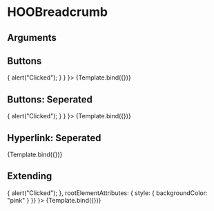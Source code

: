 
<Meta title="Components/Menus/HOOBreadcrumb" component={HOOBreadcrumb} />

# HOOBreadcrumb


## Arguments

<ArgsTable of={HOOBreadcrumb} />


## Buttons
<Canvas>
  <Story 
    name="Buttons"
    args = { 
      { type: HOOBreadcrumbType.Button, breadcrumbItems: buttonOptions, onBreadcrumbClick: () => { alert("Clicked"); } }
    }>
    {Template.bind({})}
  </Story>
</Canvas>

## Buttons: Seperated
<Canvas>
  <Story 
    name="Buttons: Seperated"
    args = { 
      { type: HOOBreadcrumbType.Button, breadcrumbItems: buttonOptions, seperatorIconName: "hoo-icon-arrow-right", onBreadcrumbClick: () => { alert("Clicked"); } }
    }>
    {Template.bind({})}
  </Story>
</Canvas>

## Hyperlink: Seperated
<Canvas>
  <Story 
    name="Hyperlink: Seperated"
    args = { 
      { type: HOOBreadcrumbType.Hyperlink, breadcrumbItems: hyperlinkOptions, seperatorIconName: "hoo-icon-arrow-right" }
    }>
    {Template.bind({})}
  </Story>
</Canvas>

## Extending
<Canvas>
  <Story 
    name="Extending"
    args = { 
     { type: HOOBreadcrumbType.Button, breadcrumbItems: buttonOptions, seperatorIconName: "hoo-icon-arrow-right", onBreadcrumbClick: () => { alert("Clicked"); }, rootElementAttributes: { style: { backgroundColor: "pink" } }}
    }>
    {Template.bind({})}
  </Story>
</Canvas>